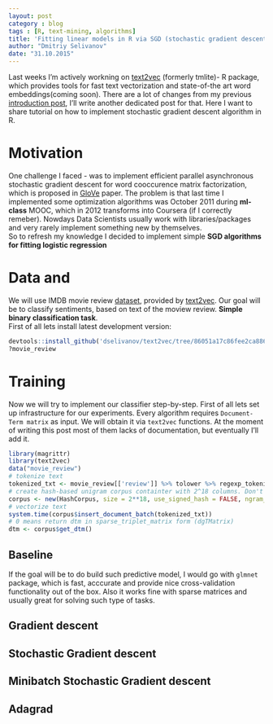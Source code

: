 ```yaml
---
layout: post
category : blog
tags : [R, text-mining, algorithms]
title: 'Fitting linear models in R via SGD (stochastic gradient descent) and Adagrad'
author: "Dmitriy Selivanov"
date: "31.10.2015"
---
```

Last weeks I'm actively workning on [text2vec](https://github.com/dselivanov/text2vec) (formerly tmlite)- R package, which provides tools for fast text vectorization and state-of-the art word embeddings(coming soon). There are a lot of changes from my previous [introduction post](http://dsnotes.com/blog/2015/09/16/tmlite-intro/), I'll write another dedicated post for that. Here I want to share tutorial on how to implement stochastic gradient descent algorithm in R.

# Motivation
One challenge I faced - was to implement efficient parallel asynchronous stochastic gradient descent for word cooccurence matrix factorization, which is proposed in [GloVe](http://nlp.stanford.edu/projects/glove/) paper.
The problem is that last time I implemented some optimization algorithms was October 2011 during **ml-class** MOOC, which in 2012 transforms into Coursera (if I correctly remeber). Nowdays Data Scientists usually work with libraries/packages and very rarely implement something new by themselves.  
So to refresh my knowledge I decided to implement simple **SGD algorithms for fitting logistic regression**

# Data and 
We will use IMDB movie review [dataset](http://ai.stanford.edu/~amaas/data/sentiment/), provided by [text2vec](https://github.com/dselivanov/text2vec). Our goal will be to classify sentiments, based on text of the moview review. **Simple binary classification task**.   
First of all lets install latest development version:

```r
devtools::install_github('dselivanov/text2vec/tree/86051a17c86fee2ca88657ec09d741f6b61037c8')
?movie_review
```

# Training
Now we will try to implement our classifier step-by-step. First of all lets set up infrastructure for our experiments. Every algorithm requires `Document-Term matrix` as input. We will obtain it via `text2vec` functions. At the moment of writing this post most of them lacks of documentation, but eventually I'll add it.
```r
library(magrittr)
library(text2vec)
data("movie_review")
# tokenize text
tokenized_txt <- movie_review[['review']] %>% tolower %>% regexp_tokenizer
# create hash-based unigram corpus containter with 2^18 columns. Don't use signed hashing.
corpus <- new(HashCorpus, size = 2**18, use_signed_hash = FALSE, ngram_min = 1, ngram_max = 1)
# vectorize text
system.time(corpus$insert_document_batch(tokenized_txt))
# 0 means return dtm in sparse_triplet_matrix form (dgTMatrix)
dtm <- corpus$get_dtm()
```

## Baseline
If the goal will be to do build such predictive model, I would go with `glmnet` package, which is fast, acccurate and provide nice cross-validation functionality out of the box. Also it works fine with sparse matrices and usually great for solving such type of tasks.  

## Gradient descent
## Stochastic Gradient descent
## Minibatch Stochastic Gradient descent
## Adagrad